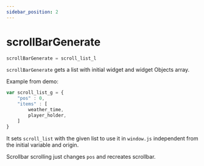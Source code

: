 ```yaml
---
sidebar_position: 2
---
```

# scrollBarGenerate

```js
scrollBarGenerate = scroll_list_l
```

`scrollBarGenerate` gets a list with initial widget and widget Objects array.

Example from demo:
```js
var scroll_list_g = { 
	"pos" : 0,
	"items" : [
		weather_time,
		player_holder,
	]
}
```

It sets `scroll_list` with the given list to use it in `window.js` independent from the initial variable and origin.

Scrollbar scrolling just changes `pos` and recreates scrollbar.